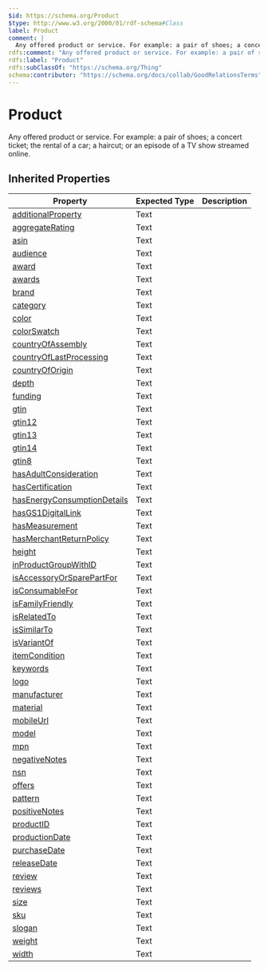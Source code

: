 ```yaml
---
$id: https://schema.org/Product
$type: http://www.w3.org/2000/01/rdf-schema#Class
label: Product
comment: |
  Any offered product or service. For example: a pair of shoes; a concert ticket; the rental of a car; a haircut; or an episode of a TV show streamed online.
rdfs:comment: "Any offered product or service. For example: a pair of shoes; a concert ticket; the rental of a car; a haircut; or an episode of a TV show streamed online."
rdfs:label: "Product"
rdfs:subClassOf: "https://schema.org/Thing"
schema:contributor: "https://schema.org/docs/collab/GoodRelationsTerms"
---
```


# Product

Any offered product or service. For example: a pair of shoes; a concert ticket; the rental of a car; a haircut; or an episode of a TV show streamed online.

## Inherited Properties

| Property | Expected Type | Description |
| --- | --- | --- |
| [additionalProperty](https://schema.org/additionalProperty) | Text |  |
| [aggregateRating](https://schema.org/aggregateRating) | Text |  |
| [asin](https://schema.org/asin) | Text |  |
| [audience](https://schema.org/audience) | Text |  |
| [award](https://schema.org/award) | Text |  |
| [awards](https://schema.org/awards) | Text |  |
| [brand](https://schema.org/brand) | Text |  |
| [category](https://schema.org/category) | Text |  |
| [color](https://schema.org/color) | Text |  |
| [colorSwatch](https://schema.org/colorSwatch) | Text |  |
| [countryOfAssembly](https://schema.org/countryOfAssembly) | Text |  |
| [countryOfLastProcessing](https://schema.org/countryOfLastProcessing) | Text |  |
| [countryOfOrigin](https://schema.org/countryOfOrigin) | Text |  |
| [depth](https://schema.org/depth) | Text |  |
| [funding](https://schema.org/funding) | Text |  |
| [gtin](https://schema.org/gtin) | Text |  |
| [gtin12](https://schema.org/gtin12) | Text |  |
| [gtin13](https://schema.org/gtin13) | Text |  |
| [gtin14](https://schema.org/gtin14) | Text |  |
| [gtin8](https://schema.org/gtin8) | Text |  |
| [hasAdultConsideration](https://schema.org/hasAdultConsideration) | Text |  |
| [hasCertification](https://schema.org/hasCertification) | Text |  |
| [hasEnergyConsumptionDetails](https://schema.org/hasEnergyConsumptionDetails) | Text |  |
| [hasGS1DigitalLink](https://schema.org/hasGS1DigitalLink) | Text |  |
| [hasMeasurement](https://schema.org/hasMeasurement) | Text |  |
| [hasMerchantReturnPolicy](https://schema.org/hasMerchantReturnPolicy) | Text |  |
| [height](https://schema.org/height) | Text |  |
| [inProductGroupWithID](https://schema.org/inProductGroupWithID) | Text |  |
| [isAccessoryOrSparePartFor](https://schema.org/isAccessoryOrSparePartFor) | Text |  |
| [isConsumableFor](https://schema.org/isConsumableFor) | Text |  |
| [isFamilyFriendly](https://schema.org/isFamilyFriendly) | Text |  |
| [isRelatedTo](https://schema.org/isRelatedTo) | Text |  |
| [isSimilarTo](https://schema.org/isSimilarTo) | Text |  |
| [isVariantOf](https://schema.org/isVariantOf) | Text |  |
| [itemCondition](https://schema.org/itemCondition) | Text |  |
| [keywords](https://schema.org/keywords) | Text |  |
| [logo](https://schema.org/logo) | Text |  |
| [manufacturer](https://schema.org/manufacturer) | Text |  |
| [material](https://schema.org/material) | Text |  |
| [mobileUrl](https://schema.org/mobileUrl) | Text |  |
| [model](https://schema.org/model) | Text |  |
| [mpn](https://schema.org/mpn) | Text |  |
| [negativeNotes](https://schema.org/negativeNotes) | Text |  |
| [nsn](https://schema.org/nsn) | Text |  |
| [offers](https://schema.org/offers) | Text |  |
| [pattern](https://schema.org/pattern) | Text |  |
| [positiveNotes](https://schema.org/positiveNotes) | Text |  |
| [productID](https://schema.org/productID) | Text |  |
| [productionDate](https://schema.org/productionDate) | Text |  |
| [purchaseDate](https://schema.org/purchaseDate) | Text |  |
| [releaseDate](https://schema.org/releaseDate) | Text |  |
| [review](https://schema.org/review) | Text |  |
| [reviews](https://schema.org/reviews) | Text |  |
| [size](https://schema.org/size) | Text |  |
| [sku](https://schema.org/sku) | Text |  |
| [slogan](https://schema.org/slogan) | Text |  |
| [weight](https://schema.org/weight) | Text |  |
| [width](https://schema.org/width) | Text |  |
